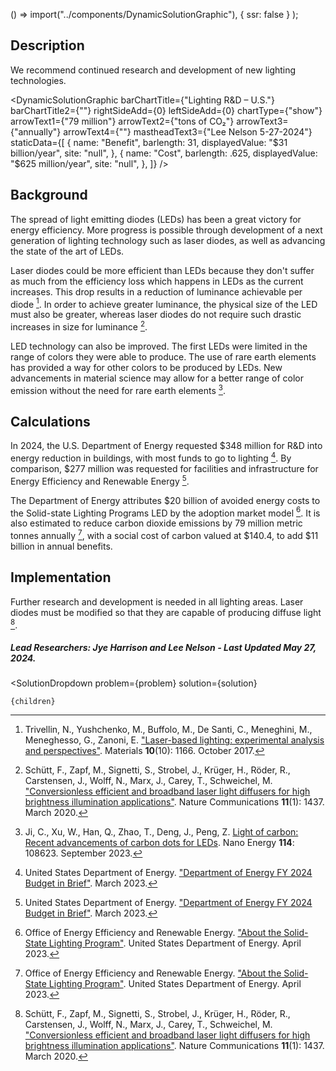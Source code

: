 
  () => import("../components/DynamicSolutionGraphic"),
  { ssr: false }
);


## Description

We recommend continued research and development of new lighting technologies.

<DynamicSolutionGraphic
  barChartTitle={"Lighting R&D – U.S."}
  barChartTitle2={""}
  rightSideAdd={0}
  leftSideAdd={0}
  chartType={"show"}
  arrowText1={"79 million"}
  arrowText2={"tons of CO₂"}
  arrowText3={"annually"}
  arrowText4={""}
  mastheadText3={"Lee Nelson 5-27-2024"}
 staticData={[
    {
     name: "Benefit",
      barlength: 31,
      displayedValue: "$31 billion/year",
      site: "null",
    },
    {
      name: "Cost",
      barlength: .625,
      displayedValue: "$625 million/year",
      site: "null",
    },
  ]}
/>


## Background

The spread of light emitting diodes (LEDs) has been a great victory for energy efficiency. More progress is possible through development of a next generation of lighting technology such as laser diodes, as well as advancing the state of the art of LEDs. 

Laser diodes could be more efficient than LEDs because they don't suffer as much from the efficiency loss which happens in LEDs as the current increases. This drop results in a reduction of luminance achievable per diode [^"1"]. In order to achieve greater luminance, the physical size of the LED must also be greater, whereas laser diodes do not require such drastic increases in size for luminance [^"3"].

LED technology can also be improved. The first LEDs were limited in the range of colors they were able to produce. The use of rare earth elements has provided a way for other colors to be produced by LEDs. New advancements in material science may allow for a better range of color emission without the need for rare earth elements [^"2"]. 

## Calculations
In 2024, the U.S. Department of Energy requested $348 million for R&D into energy reduction in buildings, with most funds to go to lighting [^"4"]. By comparison, $277 million was requested for facilities and infrastructure for Energy Efficiency and Renewable Energy [^"4"].

The Department of Energy attributes $20 billion of avoided energy costs to the Solid-state Lighting Programs LED by the adoption market model [^"5"]. It is also estimated to reduce carbon dioxide emissions by 79 million metric tonnes annually [^"5"], with a social cost of carbon valued at $140.4, to add $11 billion in annual benefits.

## Implementation

Further research and development is needed in all lighting areas. Laser diodes must be modified so that they are capable of producing diffuse light [^"3"].

##### Lead Researchers: Jye Harrison and Lee Nelson - Last Updated May 27, 2024.

[^"1"]: Trivellin, N., Yushchenko, M., Buffolo, M., De Santi, C., Meneghini, M., Meneghesso, G., Zanoni, E. ["Laser-based lighting: experimental analysis and perspectives"](https://doi.org/10.3390/ma10101166). Materials **10**(10): 1166. October 2017.

[^"2"]: Ji, C., Xu, W., Han, Q., Zhao, T., Deng, J., Peng, Z. [Light of carbon: Recent advancements of carbon dots for LEDs](http://dx.doi.org/10.1016/j.nanoen.2023.108623). Nano Energy **114**: 108623. September 2023.

[^"3"]: Schütt, F., Zapf, M., Signetti, S., Strobel, J., Krüger, H., Röder, R., Carstensen, J., Wolff, N., Marx, J., Carey, T., Schweichel, M. ["Conversionless efficient and broadband laser light diffusers for high brightness illumination applications"](https://doi.org/10.1038/s41467-020-14875-z). Nature Communications **11**(1): 1437. March 2020.

[^"3"]: Schütt F, Zapf M, Signetti S, Strobel J, Krüger H, Röder R, et al. [Conversionless efficient and broadband laser light diffusers for high brightness illumination applications.](http://dx.doi.org/10.1038/s41467-020-14875-z) Nature Communications [Internet]. March 2020

[^"4"]: United States Department of Energy. ["Department of Energy FY 2024 Budget in Brief"](https://www.energy.gov/sites/default/files/2023-03/doe-fy2024-budget-in-brief.pdf). March 2023.

[^"5"]: Office of Energy Efficiency and Renewable Energy. ["About the Solid-State Lighting Program"](https://www.energy.gov/eere/ssl/about-solid-state-lighting-program). United States Department of Energy. April 2023.



  <SolutionDropdown 
    problem={problem} 
    solution={solution}
  >
    {children}
  </SolutionDropdown>